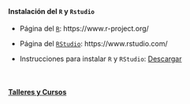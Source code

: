 <br>

#### Instalación del `R` y `Rstudio`

* Página del [`R`](https://www.r-project.org/): https://www.r-project.org/ 

* Página del [`RStudio`](https://www.rstudio.com/): https://www.rstudio.com/ 

* Instrucciones para instalar `R` y `RStudio`: [Descargar](descargas/Guia_instalacion_software R_RStudio.pdf)


<br>

#### [Talleres y Cursos](www.paguzmang.github.io/TalleresCursos)






